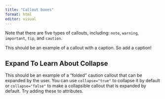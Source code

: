 ```yaml
---
title: "Callout boxes"
format: html
editor: visual
---
```


::: callout-note
Note that there are five types of callouts, including: `note`, `warning`, `important`, `tip`, and `caution`.
:::

::: callout-tip
This should be an example of a callout with a caption. So add a caption!
:::

::: callout-caution
## Expand To Learn About Collapse

This should be an example of a "folded" caution callout that can be expanded by the user. You can use `collapse="true"` to collapse it by default or `collapse="false"` to make a collapsible callout that is expanded by default. Try adding these to attributes.
:::
